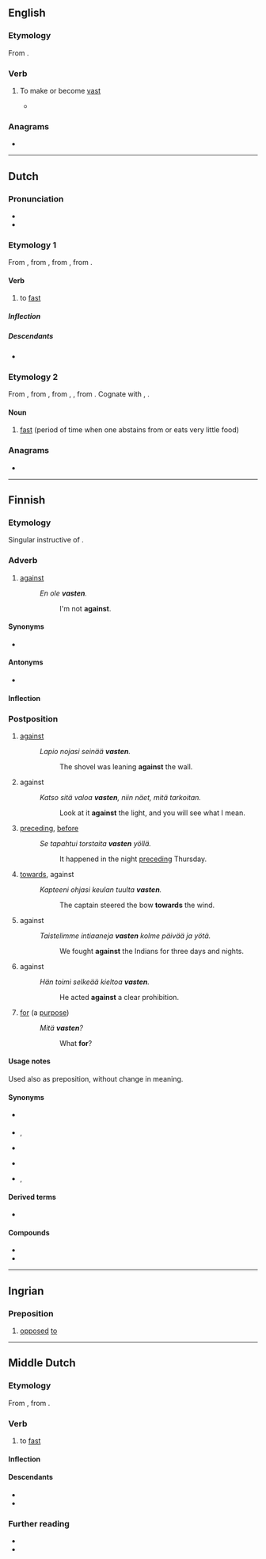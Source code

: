 ==English==

===Etymology===
From {{af|en|vast|-en|pos2=verbal suffix|id2=inchoative}}.

===Verb===
{{en-verb}}

# {{lb|en|rare|ambitransitive}} To make or become [[vast]]
#* {{quote-text|en|year=1871|title=The Sunday Magazine|page=425|passage=And while I gazed in wonder and incipient alarm, straightway the throne and the king seemed strangely to blend into one, and then to grow and expand on all sides; and still '''vastening''', and ever more '''vastening''', it presently rose from the earth, self-moved, tremulous in every part with life, huge, dreadful, with deep rifts, and chasms, and gulfs of darkness.}}

===Anagrams===
* {{anagrams|en|a=aenstv|Vestan|ventas|vestan}}

----

==Dutch==
{{wikipedia|lang=nl}}

===Pronunciation===
* {{audio|nl|nl-vasten.ogg|vasten}}
* {{rhymes|nl|ɑstən|s=2}}

===Etymology 1===
From {{inh|nl|dum|vasten}}, from {{inh|nl|odt|*faston}}, from {{inh|nl|gmw-pro|*fastēn}}, from {{inh|nl|gem-pro|*fastāną}}.

====Verb====
{{nl-verb}}

# to [[fast]]

=====Inflection=====
{{nl-conj-wk|vast}}

=====Descendants=====
* {{desc|dcr|vasten|vast}}

===Etymology 2===
From {{inh|nl|dum|vastene|g=f}}, from {{inh|nl|odt|*fastunna}}, from {{der|nl|gem-pro|*fastubniją}}, {{m|gem-pro|*fastubnijō}}, from {{m|gem-pro|*fastāną|t=to fast}}. Cognate with {{cog|osx|fastunnia}}, {{cog|got|𐍆𐌰𐍃𐍄𐌿𐌱𐌽𐌹}}.

====Noun====
{{nl-noun|m|g2=n|-|-}}

# [[fast]] (period of time when one abstains from or eats very little food)

===Anagrams===
* {{l|nl|staven}}

----

==Finnish==

===Etymology===
Singular instructive of {{m|fi|vasta-}}.

===Adverb===
{{fi-adv}}

# {{lb|fi|colloquial|dialectal}} [[against]]
#: ''En ole '''vasten'''.''
#:: I'm not '''against'''.

====Synonyms====
* {{l|fi|vastaan}}

====Antonyms====
* {{l|fi|puolesta}}

====Inflection====
{{fi-decl-pron/vasta-}}

===Postposition===
{{fi-postp}}

# [[against]] {{gloss|of a position, touching}}
#: ''Lapio nojasi seinää '''vasten'''.''
#:: The shovel was leaning '''against''' the wall.
# against {{gloss|of a position, against a background}}
#: ''Katso sitä valoa '''vasten''', niin näet, mitä tarkoitan.''
#:: Look at it '''against''' the light, and you will see what I mean.
# [[preceding]], [[before]] {{gloss|immediately before}}
#: ''Se tapahtui torstaita '''vasten''' yöllä.''
#:: It happened in the night [[preceding]] Thursday.
# [[towards]], against {{gloss|to a direction}}
#: ''Kapteeni ohjasi keulan tuulta '''vasten'''.''
#:: The captain steered the bow '''towards''' the wind.
# against {{gloss|in opposition to, opposing}}
#: ''Taistelimme intiaaneja '''vasten''' kolme päivää ja yötä.''
#:: We fought '''against''' the Indians for three days and nights.
# against {{gloss|contrary to}}
#: ''Hän toimi selkeää kieltoa '''vasten'''.''
#:: He acted '''against''' a clear prohibition.
# {{lb|fi|colloquial}} [[for]] (a [[purpose]])
#: ''Mitä '''vasten'''?''
#:: What '''for'''?

====Usage notes====
Used also as preposition, without change in meaning.

====Synonyms====
* {{sense|preceding}} {{l|fi|ennen}}
* {{sense|to a direction}} {{l|fi|vastaan}}, {{l|fi|kohti}}
* {{sense|in opposition to}} {{l|fi|vastaan}}
* {{sense|contrary to}} {{l|fi|vastoin}}
* {{sense|for a purpose}} {{l|fi|varten}}, {{l|fi|takia}}

====Derived terms====
* {{l|fi|varta vasten}}

====Compounds====
* {{l|fi|vastenmielinen}}
* {{l|fi|vastentahtoinen}}

----

==Ingrian==

===Preposition===
{{head|izh|preposition}}

# [[opposed]] [[to]]

----

==Middle Dutch==

===Etymology===
{{dercat|dum|gem-pro|inh=1}}
From {{inh|dum|odt|*faston}}, from {{inh|dum|gmw-pro|*fastēn}}.

===Verb===
{{dum-verb}}

# to [[fast]]

====Inflection====
{{rfinfl|dum|verb}}{{cln|dum|weak verbs}}

====Descendants====
* {{desc|nl|vasten}}
* {{desc|li|vaste}}

===Further reading===
* {{R:VMNW|ID11675|I}}
* {{R:MNW|61495|I}}